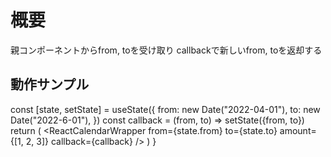 
<Meta title="MDX/ReactWrapper" component={ReactCalendarWrapper} />

# 概要
親コンポーネントからfrom, toを受け取り
callbackで新しいfrom, toを返却する

<ArgsTable of={ReactCalendarWrapper} />

## 動作サンプル

  const [state, setState] = useState({
    from: new Date("2022-04-01"),
    to: new Date("2022-6-01"),
  })
  const callback = (from, to) => setState({from, to})
  return (
    <ReactCalendarWrapper
      from={state.from}
      to={state.to}
      amount={[1, 2, 3]}
      callback={callback}
    />
  )
}

<Story name="sample">
  <Mock />
</Story>
